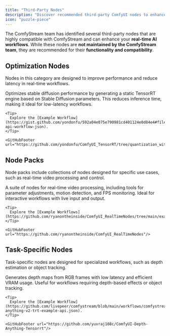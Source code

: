 ```yaml
---
title: "Third-Party Nodes"
description: "Discover recommended third-party ComfyUI nodes to enhance your real-time AI workflows."
icon: "puzzle-piece"
---
```



The ComfyStream team has identified several third-party nodes that are highly compatible with ComfyStream and can enhance your **real-time AI workflows**. While these nodes are **not maintained by the ComfyStream team**, they are recommended for their **functionality and compatibility**.

## Optimization Nodes

Nodes in this category are designed to improve performance and reduce latency in real-time workflows.

<AccordionGroup>
  <Accordion header="NVIDIA TensorRT" title="NVIDIA TensorRT">
    Optimizes stable diffusion performance by generating a static TensorRT engine based on Stable Diffusion parameters. This reduces inference time, making it ideal for low-latency workflows.

    <Tip>
      Explore the [Example Workflow](https://gist.github.com/yondonfu/592a04e075e790981cd401124e0d84e4#file-api-workflow-json).
    </Tip>

    <GitHubFooter url="https://github.com/yondonfu/ComfyUI_TensorRT/tree/quantization_with_controlnet_fixes"/>

  </Accordion>
</AccordionGroup>

## Node Packs

Node packs include collections of nodes designed for specific use cases, such as real-time video processing and control.

<AccordionGroup>
  <Accordion header="ComfyUI Real-Time Nodes" title="ComfyUI Real-Time Nodes">
    A suite of nodes for real-time video processing, including tools for parameter adjustments, motion detection, and FPS monitoring. Ideal for interactive workflows with live input and output.

    <Tip>
      Explore the [Example Workflows](https://github.com/ryanontheinside/ComfyUI_RealTimeNodes/tree/main/examples).
    </Tip>

    <GitHubFooter url="https://github.com/ryanontheinside/ComfyUI_RealTimeNodes"/>

  </Accordion>
</AccordionGroup>

## Task-Specific Nodes

Task-specific nodes are designed for specialized workflows, such as depth estimation or object tracking.

<AccordionGroup>
  <Accordion header="Depth Anything TensorRT" title="Depth Anything TensorRT">
    Generates depth maps from RGB frames with low latency and efficient VRAM usage. Useful for workflows requiring depth-based effects or object tracking.

    <Tip>
      Explore the [Example Workflow](https://github.com/livepeer/comfystream/blob/main/workflows/comfystream/depth-anything-v2-trt-example-api.json).
    </Tip>

    <GitHubFooter url="https://github.com/yuvraj108c/ComfyUI-Depth-Anything-Tensorrt"/>

  </Accordion>
</AccordionGroup>
